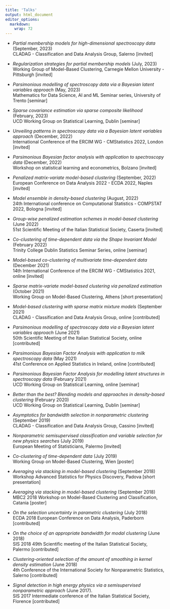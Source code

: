 ```yaml
---
title: 'Talks'
output: html_document
editor_options: 
  markdown: 
    wrap: 72
---
```


- *Partial membership models for high-dimensional spectroscopy data* (September, 2023) <br> CLADAG - Classification and Data Analysis Group, Salerno [invited]

- *Regularization strategies for partial membership models* (July, 2023) <br> Working Group of Model-Based Clustering, Carnegie Mellon University - Pittsburgh [invited]

- *Parsimonious modelling of spectroscopy data via a Bayesian latent variables approach* (May, 2023) <br> Mathematics for Data Science, AI and ML Seminar series, University of Trento [seminar]

- *Sparse covariance estimation via sparse composite likelihood* (February, 2023) <br>     UCD Working Group on Statistical Learning, Dublin [seminar]

- *Unveiling patterns in spectroscopy data via a Bayesian latent variables approach* (December, 2022) <br> International Conference of the ERCIM WG - CMStatistics 2022, London [invited]

- *Parsimonious Bayesian factor analysis with application to spectroscopy data* (December, 2022) <br> Workshop on statistical learning and econometrics, Bolzano [invited]

-   *Penalized matrix-variate model-based clustering*
    (September, 2022) <br> European Conference on Data Analysis 2022 - ECDA 2022, Naples [invited]

-   *Model ensemble in density-based clustering*
    (August, 2022) <br> 24th International conference 
    on Computational Statistics - COMPSTAT 2022, Bologna [invited]

-   *Group-wise penalized estimation schemes in model-based clustering*
    (June 2022) <br> 51st Scientific
    Meeting of the Italian Statistical Society, Caserta [invited]

-   *Co-clustering of time-dependent data via the Shape Invariant Model*
    (February 2022) <br> Trinity
    College Dublin Statistics Seminar Series, online [seminar]

-   *Model-based co-clustering of multivariate time-dependent data*
    (December 2021) <br> 14th
    International Conference of the ERCIM WG - CMStatistics 2021, online
    [invited]

-   *Sparse matrix-variate model-based clustering via penalized estimation* (October 2021) <br> Working Group on Model-Based Clustering, Athens [short presentation]

-   *Model-based clustering with sparse matrix mixture models*
    (September 2021) <br> CLADAG -
    Classification and Data Analysis Group, online [contributed]

-   *Parsimonious modelling of spectroscopy data via a Bayesian latent      variables approach* (June 2021)
    <br> 50th Scientific Meeting of the Italian Statistical Society,
    online [contributed]

-   *Parsimonious Bayesian Factor Analysis with application to milk spectroscopy data* (May 2021)
    <br> 41st Conference on Applied Statistics in Ireland, online
    [contributed]

-   *Parsimonious Bayesian Factor Analysis for modelling latent structures in spectroscopy data*
    (February 2021) <br> UCD
    Working Group on Statistical Learning, online [seminar]

-   *Better than the best? Blending models and approaches in density-based clustering* (February 2020) <br> UCD Working Group on Statistical Learning, Dublin [seminar]

-   *Asymptotics for bandwidth selection in nonparametric clustering*
    (September 2019) <br> CLADAG -
    Classification and Data Analysis Group, Cassino [invited]

-   *Nonparametric semisupervised classification and variable selection for new physics searches* (July 2019) <br> European Meeting of Statisticians, Palermo [invited]

-   *Co-clustering of time-dependent data*
    (July 2019) <br> Working Group
    on Model-Based Clustering, Wien [poster]

-   *Averaging via stacking in model-based clustering*
    (September 2018) <br> Workshop
    Advanced Statistics for Physics Discovery, Padova [short
    presentation]

-   *Averaging via stacking in model-based clustering*
    (September 2018) <br>
    MBC2 2018 Workshop on Model-Based Clustering and Classification,
    Catania [poster]

-   *On the selection uncertainty in parametric clustering*
    (July 2018) <br> ECDA 2018 European
    Conference on Data Analysis, Paderborn [contributed]

-   *On the choice of an appropriate bandwidth for modal clustering*
    (June 2018) <br> SIS 2018 49th
    Scientific meeting of the Italian Statistical Society, Palermo
    [contributed]

-   *Clustering-oriented selection of the amount of smoothing in kernel
    density estimation* (June 2018) <br>
    4th Conference of the International Society for Nonparametric
    Statistics, Salerno [contributed]

-   *Signal detection in high energy physics via a semisupervised
    nonparametric approach* (June 2017). <br> SIS 2017 Intermediate conference of the Italian Statistical Society, Florence [contributed]
